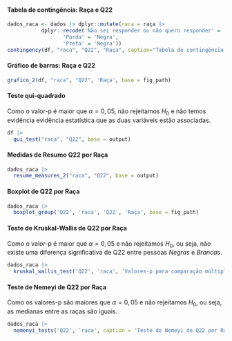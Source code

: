 
#### Tabela de contingência: Raça e Q22

```r
dados_raca <- dados |> dplyr::mutate(raca = raça |>
           dplyr::recode('Não sei responder ou não quero responder' = 'Sem resposta',
                  'Parda' = 'Negra',
                  'Preta' = 'Negra'))
contingency(df, "raca", "Q22", "Raça", caption="Tabela de contingência: Raça e Q22.", base = output)
```

#### Gráfico de barras: Raça e Q22

```r
grafico_2(df, "raca", "Q22", 'Raça', base = fig_path)
```

#### Teste qui-quadrado

Como o valor-p é maior que $\alpha=0,05$, não rejeitamos $H_0$ e não temos evidência evidência estatística que as duas variáveis estão associadas. 

```r
df |> 
  qui_test("raca", "Q22", base = output)
```

\cleardoublepage

#### Medidas de Resumo Q22 por Raça


```r
dados_raca |> 
  resume_measures_2("raca", "Q22", base = output)
```

#### Boxplot de Q22 por Raça 

```r
dados_raca |>
  boxplot_group('Q22', 'raca', 'Q22', 'Raça', base = fig_path)
```

#### Teste de Kruskal-Wallis de Q22 por Raça


Como o valor-p é maior que $\alpha=0,05$ e não rejeitamos $H_0$, ou seja, não existe uma diferença significativa de Q22 entre pessoas _Negras_ e _Brancas_.

```r
dados_raca |> 
  kruskal_wallis_test('Q22', 'raca', 'Valores-p para comparação múltipla de medianas: Q22 e Raça.', base = output)
```

#### Teste de Nemeyi de Q22 por Raça

Como os valores-p são maiores que $\alpha=0,05$ e não rejeitamos $H_0$, ou seja, as medianas entre as raças são iguais.

```r
dados_raca |> 
  nemenyi_tests('Q22', 'raca', caption = 'Teste de Nemeyi de Q22 por Raça.', base = output)
``` 